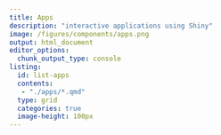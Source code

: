 ```yaml
---
title: Apps
description: "interactive applications using Shiny"
image: /figures/components/apps.png
output: html_document
editor_options: 
  chunk_output_type: console
listing: 
  id: list-apps
  contents: 
   - "./apps/*.qmd"
  type: grid
  categories: true
  image-height: 100px
---
```


::: {#list-apps}
:::

